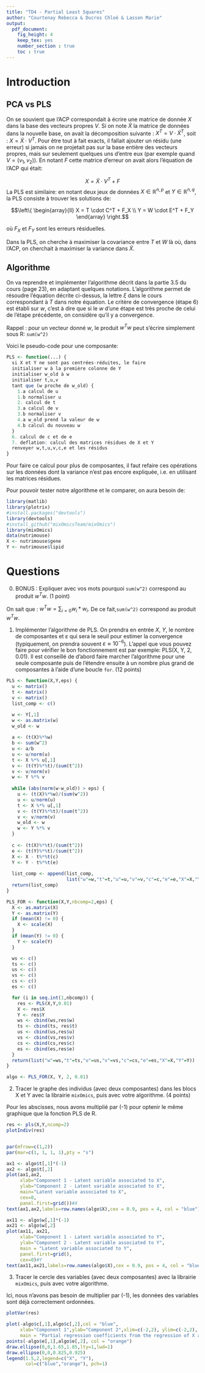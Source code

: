 ---
title: "TD4 - Partial Least Squares"
author: "Courtenay Rebecca & Ducros Chloé & Lasson Marie"
output:
  pdf_document:
    fig_height: 4
    keep_tex: yes
    number_section : true
    toc : true
---


# Introduction

## PCA vs PLS

On se souvient que l'ACP correspondait à écrire une matrice de donnée $X$ dans la base des vecteurs propres $V$. Si on note $\tilde X$ la matrice de données dans la nouvelle base, on avait la décomposition suivante : $X^T = V \cdot \tilde X^T$, soit : $X = \tilde X \cdot V^T$. Pour être tout à fait exacts, il fallait ajouter un résidu (une erreur) si jamais on ne projetait pas sur la base entière des vecteurs propres, mais sur seulement quelques uns d'entre eux (par exemple quand $V=(v_1,v_2)$). En notant $F$ cette matrice d'erreur on avait alors l'équation de l'ACP qui était:

$$ X = \tilde X \cdot V^T + F$$
La PLS est similaire: en notant deux jeux de données $X \in \mathbb R^{n,p}$ et $Y \in \mathbb R^{n,q}$, la PLS consiste à trouver les solutions de:

$$\left\{
    \begin{array}{ll}
         X = T \cdot C^T + F_X \\
         Y = W \cdot E^T + F_Y
    \end{array}
\right.$$

où $F_X$ et $F_Y$ sont les erreurs résiduelles.

Dans la PLS, on cherche à maximiser la covariance entre $T$ et $W$ là où, dans l'ACP, on cherchait à maximiser la variance dans $\tilde X$.

## Algorithme

On va reprendre et implémenter l'algorithme décrit dans la partie 3.5 du cours (page 23), en adaptant quelques notations. L'algorithme permet de résoudre l'équation décrite ci-dessus, la lettre $\xi$ dans le cours correspondant à $T$ dans notre équation. Le critère de convergence (étape 6) est établi sur $w$, c'est à dire que si le $w$ d'une étape est très proche de celui de l'étape précédente, on considère qu'il y a convergence. 

Rappel : pour un vecteur donné $w$, le produit $w^Tw$ peut s'écrire simplement sous R: `sum(w^2)`

Voici le pseudo-code pour une composante:

```{r eval=FALSE}
PLS <- function(...) {
  si X et Y ne sont pas centrées-réduites, le faire
  initialiser w à la première colonne de Y
  initialiser w_old à w
  initialiser t,u,v
  tant que (w proche de w_old) {
    1.a calcul de u
    1.b normaliser u
    2. calcul de t
    3.a calcul de v
    3.b normaliser v
    4.a w_old prend la valeur de w
    4.b calcul du nouveau w
  }
  6. calcul de c et de e
  7. deflation: calcul des matrices résidues de X et Y
  renvoyer w,t,u,v,c,e et les résidus
}
```


Pour faire ce calcul pour plus de composantes, il faut refaire ces opérations sur les données dont la variance n'est pas encore expliquée, i.e. en utilisant les matrices résidues.

Pour pouvoir tester notre algorithme et le comparer, on aura besoin de:

```{r message=FALSE}
library(matlib)
library(plotrix)
#install.packages("devtools")
library(devtools)
#install_github("mixOmicsTeam/mixOmics")
library(mixOmics)
data(nutrimouse)
X <- nutrimouse$gene
Y <- nutrimouse$lipid
```

# Questions
0. BONUS : Expliquer avec vos mots pourquoi `sum(w^2)` correspond au produit $w^Tw$. (1 point)

On sait que : $w^Tw = \sum_{i=0}w_{i }*w_{i }$. 
De ce fait,`sum(w^2)` correspond au produit $w^Tw$.

1. Implémenter l'algorithme de PLS. On prendra en entrée $X$, $Y$, le nombre de composantes et $\varepsilon$ qui sera le seuil pour estimer la convergence (typiquement, on prendra souvent $\varepsilon \approx 10^{-6}$). L'appel que vous pouvez faire pour vérifier le bon fonctionnement est par exemple: PLS(X, Y, 2, 0.01). Il est conseillé de d'abord faire marcher l'algorithme pour une seule composante puis de l'étendre ensuite à un nombre plus grand de composantes à l'aide d'une boucle `for`. (12 points)


```{r echo=TRUE, message=FALSE, warning=FALSE, , include=TRUE, paged.print=FALSE}
PLS <- function(X,Y,eps) {
  u <- matrix() 
  t <- matrix() 
  v <- matrix()
  list_comp <- c()

  w <- Y[,1]
  w <- as.matrix(w)
  w_old <- w
  
  a <- (t(X)%*%w)
  b <- sum(w^2)
  u <- a/b
  u <- u/norm(u)
  t <- X %*% u[,1]
  v <- (t(Y)%*%t)/(sum(t^2))
  v <- v/norm(v)
  w <- Y %*% v
  
  while (abs(norm(w-w_old)) > eps) { 
    u <- (t(X)%*%w)/(sum(w^2))
    u <- u/norm(u)
    t <- X %*% u[,1]
    v <- (t(Y)%*%t)/(sum(t^2))
    v <- v/norm(v)
    w_old <- w
    w <- Y %*% v
  }
  
  c <- (t(X)%*%t)/(sum(t^2))
  e <- (t(Y)%*%t)/(sum(t^2))
  X <- X - t%*%t(c)
  Y <- Y - t%*%t(e)
        
  list_comp <- append(list_comp, 
                      list("w"=w,"t"=t,"u"=u,"v"=v,"c"=c,"e"=e,"X"=X,"Y"=Y))
  return(list_comp)
} 

PLS_FOR <- function(X,Y,nbcomp=2,eps) {
  X <- as.matrix(X)
  Y <- as.matrix(Y)
  if (mean(X) != 0) {
    X <- scale(X)
  }
  if (mean(Y) != 0) {
    Y <- scale(Y)
  }

  ws <- c()
  ts <- c()
  us <- c()
  vs <- c()
  cs <- c()
  es <- c()

  for (i in seq.int(1,nbcomp)) {
    res <- PLS(X,Y,0.01)
    X <- res$X
    Y <- res$Y
    ws <- cbind(ws,res$w)
    ts <- cbind(ts, res$t)
    us <- cbind(us,res$u)
    vs <- cbind(vs,res$v)
    cs <- cbind(cs,res$c)
    es <- cbind(es,res$e)
  }
  return(list("w"=ws,"t"=ts,"u"=us,"v"=vs,"c"=cs,"e"=es,"X"=X,"Y"=Y))
}

algo <- PLS_FOR(X, Y, 2, 0.01)
```



2. Tracer le graphe des individus (avec deux composantes) dans les blocs X et Y avec la librairie `mixOmics`, puis avec votre algorithme. (4 points)

Pour les abscisses, nous avons multiplié par (-1) pour optenir le même graphique que la fonction PLS de R. 
```{r echo=TRUE, message=FALSE, warning=FALSE, , include=TRUE, paged.print=FALSE}
res <- pls(X,Y,ncomp=2)
plotIndiv(res)


par(mfrow=c(1,2))
par(mar=c(1, 1, 1, 1),pty = "s")

ax1 <- algo$t[,1]*(-1)
ax2 <- algo$t[,2]
plot(ax1,ax2, 
     xlab="Component 1 - Latent variable associated to X", 
     ylab="Component 2 - Latent variable associated to X",
     main="Latent variable associated to X",
     cex=0,
     panel.first=grid())#X
text(ax1,ax2,labels=row.names(algo$X),cex = 0.9, pos = 4, col = "blue")

ax11 <- algo$w[,1]*(-1)
ax21 <- algo$w[,2]
plot(ax11, ax21,
     xlab="Component 1 - Latent variable associated to Y", 
     ylab="Component 2 - Latent variable associated to Y", 
     main = "Latent variable associated to Y",
     panel.first=grid(),
     cex=0)#Y
text(ax11,ax21,labels=row.names(algo$X),cex = 0.9, pos = 4, col = "blue")
```

3. Tracer le cercle des variables (avec deux composantes) avec la librairie `mixOmics`, puis avec votre algorithme. 

Ici, nous n'avons pas besoin de multiplier par (-1), les données des variables sont déjà correctement ordonnées. 

```{r echo=TRUE, message=FALSE, warning=FALSE, , include=TRUE, paged.print=FALSE}
plotVar(res)

plot(-algo$c[,1],algo$c[,2],col = "blue",
     xlab="Component 1",ylab="Component 2",xlim=c(-2,2), ylim=c(-2,2), 
     main = "Partial regression coefficients from the regression of X and Y")
points(-algo$e[,1],algo$e[,2], col = "orange")
draw.ellipse(0,0,1.65,1.85,lty=1,lwd=1)
draw.ellipse(0,0,0.825,0.925)
legend(1.5,2,legend=c("X", "Y"), 
       col=c("blue","orange"), pch=1)

```
